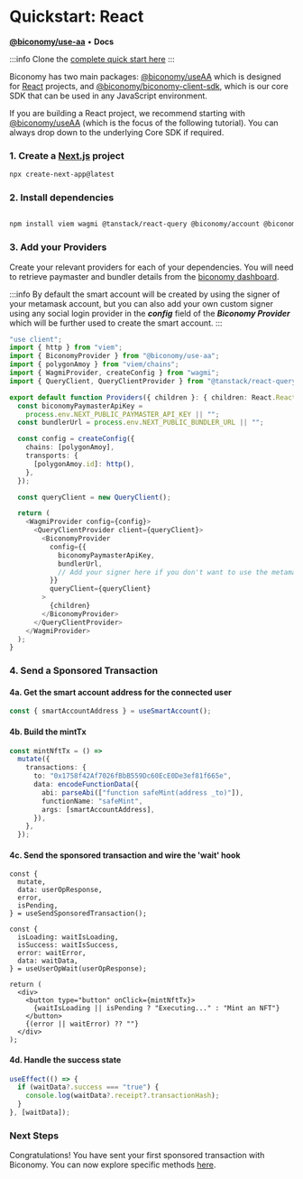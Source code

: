 # Quickstart: React

[**@biconomy/use-aa**](https://github.com/bcnmy/useAA) • **Docs**

:::info
Clone the [complete quick start here](https://github.com/bcnmy/quick-start)
:::

Biconomy has two main packages: [@biconomy/useAA](https://github.com/bcnmy/useAA) which is designed for [React](https://react.dev) projects, and [@biconomy/biconomy-client-sdk](https://github.com/bcnmy/biconomy-client-sdk), which is our core SDK that can be used in any JavaScript environment.

If you are building a React project, we recommend starting with [@biconomy/useAA](https://github.com/bcnmy/useAA) (which is the focus of the following tutorial). You can always drop down to the underlying Core SDK if required.

### 1. Create a [Next.js](https://nextjs.org/docs/getting-started/installation) project

```sh
npx create-next-app@latest
```

### 2. Install dependencies

```bash

npm install viem wagmi @tanstack/react-query @biconomy/account @biconomy/use-aa

```

### 3. Add your Providers

Create your relevant providers for each of your dependencies. You will need to retrieve paymaster and bundler details from the [biconomy dashboard](https://dashboard.biconomy.io).

:::info
By default the smart account will be created by using the signer of your metamask account, but you can also add your own custom signer using any social login provider in the ***config*** field of the ***Biconomy Provider*** which will be further used to create the smart account.
:::

```ts
"use client";
import { http } from "viem";
import { BiconomyProvider } from "@biconomy/use-aa";
import { polygonAmoy } from "viem/chains";
import { WagmiProvider, createConfig } from "wagmi";
import { QueryClient, QueryClientProvider } from "@tanstack/react-query";

export default function Providers({ children }: { children: React.ReactNode }) {
  const biconomyPaymasterApiKey =
    process.env.NEXT_PUBLIC_PAYMASTER_API_KEY || "";
  const bundlerUrl = process.env.NEXT_PUBLIC_BUNDLER_URL || "";

  const config = createConfig({
    chains: [polygonAmoy],
    transports: {
      [polygonAmoy.id]: http(),
    },
  });

  const queryClient = new QueryClient();

  return (
    <WagmiProvider config={config}>
      <QueryClientProvider client={queryClient}>
        <BiconomyProvider
          config={{
            biconomyPaymasterApiKey,
            bundlerUrl,
            // Add your signer here if you don't want to use the metamask signer
          }}
          queryClient={queryClient}
        >
          {children}
        </BiconomyProvider>
      </QueryClientProvider>
    </WagmiProvider>
  );
}
```

### 4. Send a Sponsored Transaction

#### 4a. Get the smart account address for the connected user

```ts
const { smartAccountAddress } = useSmartAccount();
```

#### 4b. Build the mintTx

```ts
const mintNftTx = () =>
  mutate({
    transactions: {
      to: "0x1758f42Af7026fBbB559Dc60EcE0De3ef81f665e",
      data: encodeFunctionData({
        abi: parseAbi(["function safeMint(address _to)"]),
        functionName: "safeMint",
        args: [smartAccountAddress],
      }),
    },
  });
```

#### 4c. Send the sponsored transaction and wire the 'wait' hook

```tsx
const {
  mutate,
  data: userOpResponse,
  error,
  isPending,
} = useSendSponsoredTransaction();

const {
  isLoading: waitIsLoading,
  isSuccess: waitIsSuccess,
  error: waitError,
  data: waitData,
} = useUserOpWait(userOpResponse);

return (
  <div>
    <button type="button" onClick={mintNftTx}>
      {waitIsLoading || isPending ? "Executing..." : "Mint an NFT"}
    </button>
    {(error || waitError) ?? ""}
  </div>
);
```

#### 4d. Handle the success state

```ts
useEffect(() => {
  if (waitData?.success === "true") {
    console.log(waitData?.receipt?.transactionHash);
  }
}, [waitData]);
```

### Next Steps

Congratulations! You have sent your first sponsored transaction with Biconomy. You can now explore specific methods [here](/smartAccountsV2/react).
